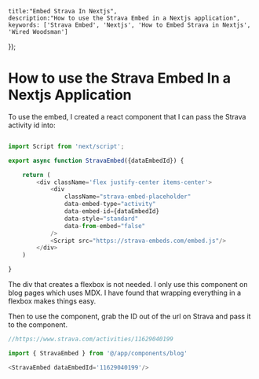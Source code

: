 
    title:"Embed Strava In Nextjs",
    description:"How to use the Strava Embed in a Nextjs application",
    keywords: ['Strava Embed', 'Nextjs', 'How to Embed Strava in Nextjs', 'Wired Woodsman']
}); 

# How to use the Strava Embed In a Nextjs Application
To use the embed, I created a react component that I can pass the Strava activity id into:

```js

import Script from 'next/script';

export async function StravaEmbed({dataEmbedId}) {

    return (
        <div className='flex justify-center items-center'>
            <div 
                className="strava-embed-placeholder" 
                data-embed-type="activity" 
                data-embed-id={dataEmbedId}
                data-style="standard" 
                data-from-embed="false"
            />
            <Script src="https://strava-embeds.com/embed.js"/>
        </div>
    )

}

```
The div that creates a flexbox is not needed. I only use this component on blog pages which uses MDX. I have found that wrapping everything in a flexbox makes things easy.

Then to use the component, grab the ID out of the url on Strava and pass it to the component.


```js
//https://www.strava.com/activities/11629040199

import { StravaEmbed } from '@/app/components/blog'

<StravaEmbed dataEmbedId='11629040199'/>

```

